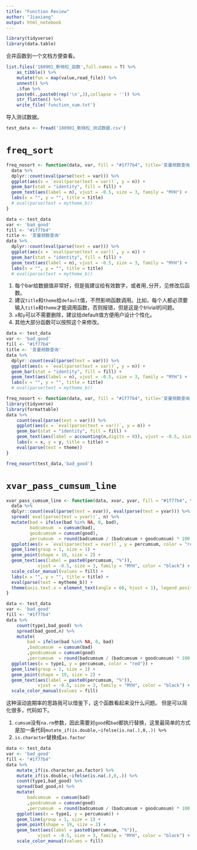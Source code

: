 ```yaml
---
title: "Function Review"
author: "Jiaxiang"
output: html_notebook
---
```


```r
library(tidyverse)
library(data.table)
```

合并函数到一个文档方便查看。

```r
list.files('180901_靳晓松_函数',full.names = T) %>% 
    as_tibble() %>% 
    mutate(fun = map(value,read_file)) %>% 
    unnest() %>% 
    .$fun %>% 
    paste0(.,paste0(rep('\n',3),collapse = '')) %>% 
    str_flatten() %>% 
    write_file('function_sum.txt')
```

导入测试数据。

```r
test_data <- fread('180901_靳晓松_测试数据.csv')
```

# `freq_sort`

```r
freq_nosort <- function(data, var, fill = "#1f77b4", title='变量频数查询') {
  data %>%
  dplyr::count(eval(parse(text = var))) %>%
  ggplot(aes(x = `eval(parse(text = var))`, y = n)) +
  geom_bar(stat = "identity", fill = fill) +
  geom_text(aes(label = n), vjust = -0.5, size = 3, family = "MYH") +
  labs(x = "", y = "", title = title)
  # eval(parse(text = mytheme_b))
}
```

```r
data <- test_data
var <- 'bad_good'
fill <- "#1f77b4"
title <- '变量频数查询'
data %>%
  dplyr::count(eval(parse(text = var))) %>%
  ggplot(aes(x = `eval(parse(text = var))`, y = n)) +
  geom_bar(stat = "identity", fill = fill) +
  geom_text(aes(label = n), vjust = -0.5, size = 3, family = "MYH") +
  labs(x = "", y = "", title = title)
  # eval(parse(text = mytheme_b))
```

1. 每个bar给数据值非常好，但是我建议给有效数字，或者用`,`分开，见修改后函数。
1. 建议`title`和`theme`给`default`值，不然影响函数调用。比如，每个人都必须要输入`title`和`theme`才能调用函数，否则报错，但是这是个trivial的问题。
<!-- 1. `eval(parse(text = var))`可以重置，这样假设重复代码。 -->
1. `x`和`y`可以不需要删除，建议给default值方便用户设计个性化。
1. 其他大部分函数可以按照这个来修改。

```r
data <- test_data
var <- 'bad_good'
fill <- "#1f77b4"
title <- '变量频数查询'
data %>%
  dplyr::count(eval(parse(text = var))) %>%
  ggplot(aes(x = `eval(parse(text = var))`, y = n)) +
  geom_bar(stat = "identity", fill = fill) +
  geom_text(aes(label = n), vjust = -0.5, size = 3, family = "MYH") +
  labs(x = "", y = "", title = title)
  # eval(parse(text = mytheme_b))
```

```r
freq_nosort <- function(data, var, fill = "#1f77b4", title='变量频数查询', theme = 'theme_bw()', x = var, y = '频数') {
library(tidyverse)  
library(formattable)
data %>%
    count(eval(parse(text = var))) %>%
    ggplot(aes(x = `eval(parse(text = var))`, y = n)) +
    geom_bar(stat = "identity", fill = fill) +
    geom_text(aes(label = accounting(n,digits = 0)), vjust = -0.5, size = 3, family = "MYH") +
    labs(x = x, y = y, title = title) +
    eval(parse(text = theme))
}
```

```r
freq_nosort(test_data,'bad_good')
```


# `xvar_pass_cumsum_line`

```r
xvar_pass_cumsum_line <- function(data, xvar, yvar, fill = "#1f77b4", title) {
  data %>% 
  dplyr::count(eval(parse(text = xvar)), eval(parse(text = yvar))) %>%
  spread(`eval(parse(text = yvar))`, n) %>%
  mutate(bad = ifelse(bad %in% NA, 0, bad),
         badcumsum  = cumsum(bad),
         goodcumsum = cumsum(good),
         percumsum  = round(badcumsum / (badcumsum + goodcumsum) * 100, 1)) %>%
  ggplot(aes(x = `eval(parse(text = xvar))`, y = percumsum, color = "red")) +
  geom_line(group = 1, size = 1) +
  geom_point(shape = 19, size = 2) +
  geom_text(aes(label = paste0(percumsum, "%")), 
            vjust = -0.5, size = 3, family = "MYH", color = "black") +
  scale_color_manual(values = fill) +
  labs(x = "", y = "", title = title) +
  eval(parse(text = mytheme_b)) +
  theme(axis.text.x = element_text(angle = 60, hjust = 1), legend.position = "none")
}
```

```r
data <- test_data
var <- 'bad_good'
fill <- "#1f77b4"
data %>% 
    count(type1,bad_good) %>% 
    spread(bad_good,n) %>% 
    mutate(
        bad = ifelse(bad %in% NA, 0, bad)
        ,badcumsum  = cumsum(bad)
        ,goodcumsum = cumsum(good)
        ,percumsum  = round(badcumsum / (badcumsum + goodcumsum) * 100, 1)) %>%
  ggplot(aes(x = type1, y = percumsum, color = "red")) +
  geom_line(group = 1, size = 1) +
  geom_point(shape = 19, size = 2) +
  geom_text(aes(label = paste0(percumsum, "%")), 
            vjust = -0.5, size = 3, family = "MYH", color = "black") +
  scale_color_manual(values = fill)
```

这种滚动逾期率的思路我可以借鉴下，这个函数看起来没什么问题。
但是可以简化很多，代码如下。

1. `cumsum`没有`na.rm`参数，因此需要对`good`和`bad`都执行替换，这里最简单的方式是加一条代码`mutate_if(is.double,~ifelse(is.na(.),0,.)) %>% `
1. `is.character`替换成`as.factor`

```r
data <- test_data
var <- 'bad_good'
fill <- "#1f77b4"
data %>% 
    mutate_if(is.character,as.factor) %>% 
    mutate_if(is.double,~ifelse(is.na(.),0,.)) %>% 
    count(type1,bad_good) %>% 
    spread(bad_good,n) %>% 
    mutate(
        badcumsum  = cumsum(bad)
        ,goodcumsum = cumsum(good)
        ,percumsum  = round(badcumsum / (badcumsum + goodcumsum) * 100, 1)) %>%
    ggplot(aes(x = type1, y = percumsum)) +
    geom_line(group = 1, size = 1) +
    geom_point(shape = 19, size = 2) +
    geom_text(aes(label = paste0(percumsum, "%")), 
            vjust = -0.5, size = 3, family = "MYH", color = "black") +
    scale_color_manual(values = fill)
```

